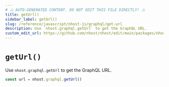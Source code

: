 ```yaml
---
# ⚠️ AUTO-GENERATED CONTENT. DO NOT EDIT THIS FILE DIRECTLY! ⚠️
title: getUrl()
sidebar_label: getUrl()
slug: /reference/javascript/nhost-js/graphql/get-url
description: Use `nhost.graphql.getUrl` to get the GraphQL URL.
custom_edit_url: https://github.com/nhost/nhost/edit/main/packages/nhost-js/src/clients/graphql.ts#L136
---
```


# `getUrl()`

Use `nhost.graphql.getUrl` to get the GraphQL URL.

```ts
const url = nhost.graphql.getUrl()
```
